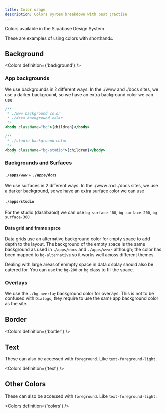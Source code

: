 ```yaml
---
title: Color usage
description: Colors system breakdown with best practise
---
```


Colors available in the Supabase Design System

These are examples of using colors with shorthands.

## Background

<Colors definition={'background'} />

### App backgrounds

We use backgrounds in 2 different ways. In the ./www and ./docs sites, we use a darker background, so we have an extra background color we can use

```jsx
/**
 * ./www background color
 * ./docs background color
 */
<body className="bg">{children}</body>

/**
 * ./studio background color
 */
<body className="bg-studio">{children}</body>
```

### Backgrounds and Surfaces

#### `./apps/www` + `./apps/docs`

We use surfaces in 2 different ways. In the ./www and ./docs sites, we use a darker background, so we have an extra surface color we can use

<CodeFragment name="color-usage-surface-www-and-docs" />

#### `./apps/studio`

For the studio (dashbaord) we can use `bg-surface-100`, `bg-surface-200`, `bg-surface-300`

<CodeFragment name="color-usage-surface-studio" />

#### Data grid and frame space

Data grids use an alternative background color for empty space to add depth to the layout.
The background of the empty space is the same background as used in `./apps/docs` and `./apps/www` - although; the color has been mapped to `bg-alternative` so it works well across different themes.

<CodeFragment name="color-usage-surface-studio-frame" />

Dealing with large areas of emmpty space in data display should also be catered for. You can use the `bg-200` or `bg` class to fill the space.

### Overlays

We use the `./bg-overlay` background color for overlays.
This is not to be confused with `Dialogs`, they require to use the same app background color as the site.

## Border

<Colors definition={'border'} />

## Text

These can also be accessed with `foreground`. Like `text-foreground-light`.

<Colors definition={'text'} />

## Other Colors

These can also be accessed with `foreground`. Like `text-foreground-light`.

<Colors definition={'colors'} />
```
